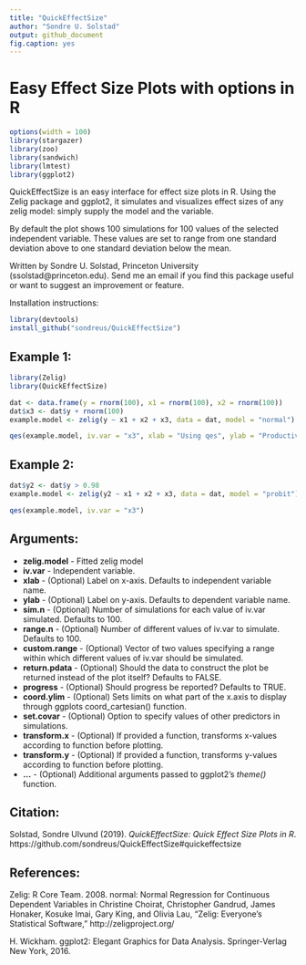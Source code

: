 ```yaml
---
title: "QuickEffectSize"
author: "Sondre U. Solstad"
output: github_document
fig.caption: yes
---
```

# Easy Effect Size Plots with options in R

```r
options(width = 100)
library(stargazer)
library(zoo)
library(sandwich)
library(lmtest)
library(ggplot2)
```

QuickEffectSize is an easy interface for effect size plots in R. Using the Zelig package and ggplot2, it simulates and visualizes effect sizes of any zelig model: simply supply the model and the variable.

By default the plot shows 100 simulations for 100 values of the selected independent variable. These values are set to range from one standard deviation above to one standard deviation below the mean.

Written by Sondre U. Solstad, Princeton University (ssolstad@princeton.edu). Send me an email if you find this package useful or want to suggest an improvement or feature.

Installation instructions:
```r
library(devtools)
install_github("sondreus/QuickEffectSize")

```

## Example 1: 

```r
library(Zelig)
library(QuickEffectSize)

dat <- data.frame(y = rnorm(100), x1 = rnorm(100), x2 = rnorm(100))
dat$x3 <- dat$y + rnorm(100)
example.model <- zelig(y ~ x1 + x2 + x3, data = dat, model = "normal") 

qes(example.model, iv.var = "x3", xlab = "Using qes", ylab = "Productivity")

```

## Example 2: 

```r

dat$y2 <- dat$y > 0.98
example.model <- zelig(y2 ~ x1 + x2 + x3, data = dat, model = "probit") 

qes(example.model, iv.var = "x3")

```


## Arguments: 
* **zelig.model** - Fitted zelig model
* **iv.var** - Independent variable. 
* **xlab** - (Optional) Label on x-axis. Defaults to independent variable name.
* **ylab** - (Optional) Label on y-axis. Defaults to dependent variable name.
* **sim.n** - (Optional) Number of simulations for each value of iv.var simulated. Defaults to 100. 
* **range.n** - (Optional) Number of different values of iv.var to simulate. Defaults to 100. 
* **custom.range** - (Optional) Vector of two values specifying a range within which different values of iv.var should be simulated. 
* **return.pdata** - (Optional) Should the data to construct the plot be returned instead of the plot itself? Defaults to FALSE.
* **progress** - (Optional) Should progress be reported? Defaults to TRUE.
* **coord.ylim** - (Optional) Sets limits on what part of the x.axis to display through ggplots coord_cartesian() function.
* **set.covar** - (Optional) Option to specify values of other predictors in simulations.
* **transform.x** - (Optional) If provided a function, transforms x-values according to function before plotting.
* **transform.y** - (Optional) If provided a function, transforms y-values according to function before plotting.
* **...** - (Optional) Additional arguments passed to ggplot2's *theme()* function.

## Citation:
Solstad, Sondre Ulvund (2019). *QuickEffectSize: Quick Effect Size Plots in R*. https://github.com/sondreus/QuickEffectSize#quickeffectsize

## References:

Zelig: R Core Team. 2008. normal: Normal Regression for Continuous Dependent Variables in Christine Choirat, Christopher Gandrud, James Honaker, Kosuke Imai, Gary King, and Olivia Lau, "Zelig: Everyone's Statistical Software," http://zeligproject.org/

H. Wickham. ggplot2: Elegant Graphics for Data Analysis. Springer-Verlag New York, 2016.
